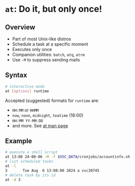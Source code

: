# `at`: Do it, but only once!

## Overview

- Part of most Unix-like distros
- Schedule a task at a specific moment
- Executes only once
- Companion utilities: `batch`, `atq`, `atrm`
- Use `-M` to suppress sending mails

## Syntax

```bash
# interactive mode
at [options] runtime
```

Accepted (suggested) formats for `runtime` are:

- `HH:MM` or `HHMM`
- `now`, `noon`, `midnight`, `teatime` (16:00)
- `HH:MM YY-MM-DD`
- and more. See [at man page](https://linux.die.net/man/1/at)

## Example

```bash
# execute a shell script
at 13:08 24-08-06 -M -f $VSC_DATA/cronjobs/accountinfo.sh 
# list scheduled tasks
at -l
3       Tue Aug  6 13:08:00 2024 a vsc30745
# delete task by its id
at -d 3
```